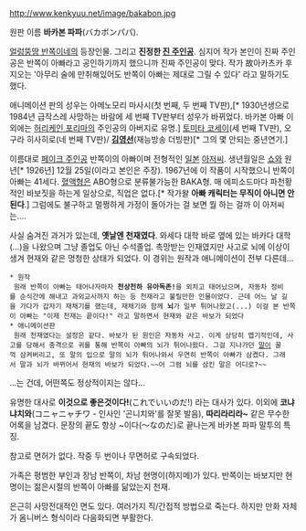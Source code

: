 http://www.kenkyuu.net/image/bakabon.jpg

원판 이름 '''바카본 파파'''(バカボンパパ).

[[얼렁뚱땅 반쪽이네]]의 등장인물. 그리고 '''진정한 [[진 주인공]]'''. 심지어 작가 본인이 진짜 주인공은 반쪽이 아빠라고 공인하기까지 했으니까 진짜 주인공이 맞다. 작가 故아카츠카 후지오는 '아무리 술에 만취해있어도 반쪽이 아빠는 제대로 그릴 수 있다' 라고 말하기도 했다.

애니메이션 판의 성우는 아메노모리 마사시(첫 번째, 두 번째 TV판),[* 1930년생으로 1984년 급작스레 사망하는 바람에 세 번째 TV판부터 성우가 바뀌었다. 바카본 아빠 이외에는 [[허리케인 포리마]]의 주인공의 아버지로 유명.] [[토미타 코세이]](세 번째 TV판), 오구라 히사히로(네 번째 TV판)/ '''[[김영선(성우)|김영선]]'''(재능방송 더빙판)[* 그의 몇 안되는 중년연기.]

이름대로 [[페이크 주인공]] 반쪽이의 아빠이며 전형적인 [[일본]] [[아저씨]]. 생년월일은 [[쇼와]] 원년[* 1926년] 12월 25일(이라고 본인은 주장). 1967년에 이 작품이 시작했으니 반쪽이 아빠는 41세다. [[혈액형]]은 ABO형으로 분류불가능한 BAKA형. 매 에피소드마다 파천황적인 바보짓을 하는게 일상으로, 직업은 없다.[* 작가왈 '''아빠 캐릭터는 무직이 아니면 안 된다'''.] 그럼에도 불구하고 멀쩡하게 가정이 돌아가는 걸 보면 뭘 하는 걸까 이 아저씨는….

사실 숨겨진 과거가 있는데, '''옛날엔 천재였다'''. 와세다 대학 바로 옆에 있는 바카다 대학(…)을 나왔으며 그냥 졸업도 아닌 수석졸업. 촉망받는 인재였지만 사고로 뇌에 이상이 생겨 현재와 같은 멍청한 상태가 되었다. 이 경위는 원작과 애니메이션이 전부 다른데...

 * 원작
  원래 반쪽이 아빠는 태어나자마자 '''천상천하 유아독존!'''을 외치고 태어났으며, 자동차 정비를 순식간에 해내고 과외교사까지 하는 등 천재라고 불릴만한 인물이었다. 근데 어느 날 길을 가다가 갑자기 재채기를 했는데, 재채기와 함께 '''뇌'''가 일부 튀어나왔고(...) 이걸 본 반쪽이 아빠는 "이제 천재는 끝이다!" 라고 말하면서 현재와 같은 바보가 되었다
 * 애니메이션판
  원래 천재였다는 설정은 같다. 바보가 된 원인은 자동차 사고. 이게 상당히 엽기적인데, 사고를 당해서 충격으로 귀를 통해 반쪽이 아빠의 뇌가 튀어나왔다. 그걸 지나가던 [[말]]이 꿀꺽 삼켜버리고, 또 말의 입으로 말의 뇌가 튀어나와서 우연히 반쪽이 아빠가 삼켰다. 그래서 말과 뇌가 바뀌어서 현재의 바보가 되었다.~~어 그럼 뇌를 삼킨 말은 어디로?~~

...는 건데, 어떤쪽도 정상적이지는 않다...

유명한 대사로 '''이것으로 좋은것이다!'''(これでいいのだ!) 라는 대사가 있다. 이외에 '''코냐냐치와'''(コニャニャチワ - 인사인 '곤니치와'를 잘못 발음), '''따리라리라~''' 같은 무수한 어록을 남겼다. 문장의 끝도 항상 ~이다(〜なのだ)로 끝나는게 바카본 파파 말투의 특징.

참고로 면허가 없다. 작중 두 번이나 무면허로 구속되었다.


가족은 평범한 부인과 장남 반쪽이, 차남 현명이(하지메)가 있다. 반쪽이는 바보지만 현명이는 젊은시절의 반쪽이 아빠를 닮았는지 천재.

은근히 사망전대적인 면도 있다. 여러가지 직/간접적 방법으로 죽는다. 하지만 만화 자체가 옴니버스 형식이라 다음화되면 부활한다.
